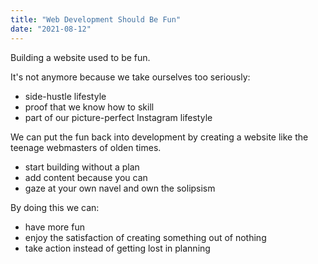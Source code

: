 ```yaml
---
title: "Web Development Should Be Fun"
date: "2021-08-12"
---
```


Building a website used to be fun.

It's not anymore because we take ourselves too seriously:

* side-hustle lifestyle
* proof that we know how to skill
* part of our picture-perfect Instagram lifestyle

We can put the fun back into development by creating a website like the teenage webmasters of olden times.

* start building without a plan
* add content because you can
* gaze at your own navel and own the solipsism

By doing this we can:

* have more fun
* enjoy the satisfaction of creating something out of nothing
* take action instead of getting lost in planning